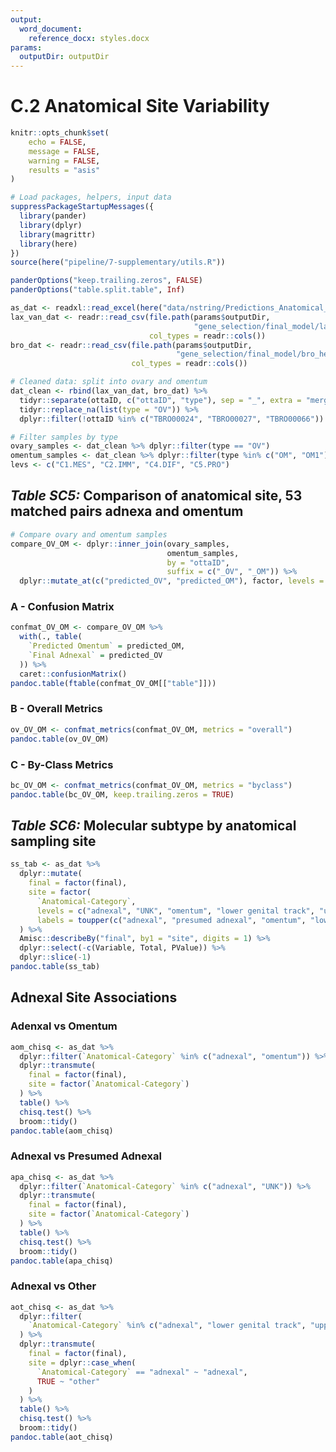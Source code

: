 ```yaml
---
output:
  word_document:
    reference_docx: styles.docx
params:
  outputDir: outputDir
---
```


# C.2 Anatomical Site Variability

```r
knitr::opts_chunk$set(
	echo = FALSE,
	message = FALSE,
	warning = FALSE,
	results = "asis"
)
```

```r
# Load packages, helpers, input data
suppressPackageStartupMessages({
  library(pander)
  library(dplyr)
  library(magrittr)
  library(here)
})
source(here("pipeline/7-supplementary/utils.R"))

panderOptions("keep.trailing.zeros", FALSE)
panderOptions("table.split.table", Inf)

as_dat <- readxl::read_excel(here("data/nstring/Predictions_Anatomical_10FEB2019.xlsx"))
lax_van_dat <- readr::read_csv(file.path(params$outputDir,
                                         "gene_selection/final_model/lax_van_om_test_predictions.csv"),
                               col_types = readr::cols())
bro_dat <- readr::read_csv(file.path(params$outputDir,
                                     "gene_selection/final_model/bro_het_test_predictions.csv"),
                           col_types = readr::cols())
```

```r
# Cleaned data: split into ovary and omentum
dat_clean <- rbind(lax_van_dat, bro_dat) %>%
  tidyr::separate(ottaID, c("ottaID", "type"), sep = "_", extra = "merge", fill = "right") %>%
  tidyr::replace_na(list(type = "OV")) %>% 
  dplyr::filter(!ottaID %in% c("TBRO00024", "TBRO00027", "TBRO00066"))

# Filter samples by type
ovary_samples <- dat_clean %>% dplyr::filter(type == "OV")
omentum_samples <- dat_clean %>% dplyr::filter(type %in% c("OM", "OM1"))
levs <- c("C1.MES", "C2.IMM", "C4.DIF", "C5.PRO")
```

## _Table SC5:_ Comparison of anatomical site, 53 matched pairs adnexa and omentum

```r
# Compare ovary and omentum samples
compare_OV_OM <- dplyr::inner_join(ovary_samples,
                                   omentum_samples,
                                   by = "ottaID",
                                   suffix = c("_OV", "_OM")) %>% 
  dplyr::mutate_at(c("predicted_OV", "predicted_OM"), factor, levels = levs)
```

### A - Confusion Matrix

```r
confmat_OV_OM <- compare_OV_OM %>% 
  with(., table(
    `Predicted Omentum` = predicted_OM,
    `Final Adnexal` = predicted_OV
  )) %>% 
  caret::confusionMatrix()
pandoc.table(ftable(confmat_OV_OM[["table"]]))
```

### B - Overall Metrics

```r
ov_OV_OM <- confmat_metrics(confmat_OV_OM, metrics = "overall")
pandoc.table(ov_OV_OM)
```

### C - By-Class Metrics

```r
bc_OV_OM <- confmat_metrics(confmat_OV_OM, metrics = "byclass")
pandoc.table(bc_OV_OM, keep.trailing.zeros = TRUE)
```

## _Table SC6:_ Molecular subtype by anatomical sampling site

```r
ss_tab <- as_dat %>% 
  dplyr::mutate(
    final = factor(final),
    site = factor(
      `Anatomical-Category`,
      levels = c("adnexal", "UNK", "omentum", "lower genital track", "upper genital track", "peritoneal"),
      labels = toupper(c("adnexal", "presumed adnexal", "omentum", "lower genital track", "upper genital track", "peritoneal")))
  ) %>% 
  Amisc::describeBy("final", by1 = "site", digits = 1) %>% 
  dplyr::select(-c(Variable, Total, PValue)) %>% 
  dplyr::slice(-1)
pandoc.table(ss_tab)
```

## Adnexal Site Associations

### Adenxal vs Omentum

```r
aom_chisq <- as_dat %>% 
  dplyr::filter(`Anatomical-Category` %in% c("adnexal", "omentum")) %>% 
  dplyr::transmute(
    final = factor(final),
    site = factor(`Anatomical-Category`)
  ) %>% 
  table() %>% 
  chisq.test() %>% 
  broom::tidy()
pandoc.table(aom_chisq)
```

### Adnexal vs Presumed Adnexal

```r
apa_chisq <- as_dat %>% 
  dplyr::filter(`Anatomical-Category` %in% c("adnexal", "UNK")) %>% 
  dplyr::transmute(
    final = factor(final),
    site = factor(`Anatomical-Category`)
  ) %>% 
  table() %>% 
  chisq.test() %>% 
  broom::tidy()
pandoc.table(apa_chisq)
```

### Adnexal vs Other

```r
aot_chisq <- as_dat %>% 
  dplyr::filter(
    `Anatomical-Category` %in% c("adnexal", "lower genital track", "upper genital track", "peritoneal")
  ) %>% 
  dplyr::transmute(
    final = factor(final),
    site = dplyr::case_when(
      `Anatomical-Category` == "adnexal" ~ "adnexal",
      TRUE ~ "other"
    )
  ) %>% 
  table() %>% 
  chisq.test() %>% 
  broom::tidy()
pandoc.table(aot_chisq)
```

